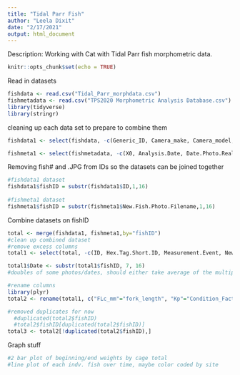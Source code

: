 ```yaml
---
title: "Tidal Parr Fish"
author: "Leela Dixit"
date: "2/17/2021"
output: html_document
---
```

Description: Working with Cat with Tidal Parr fish morphometric data.
```r
knitr::opts_chunk$set(echo = TRUE)
```
Read in datasets
```r
fishdata <- read.csv("Tidal_Parr_morphdata.csv")
fishmetadata <- read.csv("TPS2020 Morphometric Analysis Database.csv")
library(tidyverse)
library(stringr)
```
cleaning up each data set to prepare to combine them
```r
fishdata1 <- select(fishdata, -c(Generic_ID, Camera_make, Camera_model, Camera_serial, Image_filesize_bytes, Datetime))

fishmeta1 <- select(fishmetadata, -c(X0, Analysis.Date, Date.Photo.Really.taken, Date.from.PIT.Readout.Photo, Folder, Original.Filename, Comments, Added.to.Eric.folder., NEW.PIT.Read.Filename,Datetime.from.Pit.Reader.log.file))
```
Removing fish# and .JPG from IDs so the datasets can be joined together
```r
#fishdata1 dataset
fishdata1$fishID = substr(fishdata1$ID,1,16)
 
#fishmeta1 dataset
fishmeta1$fishID = substr(fishmeta1$New.Fish.Photo.Filename,1,16)
```
Combine datasets on fishID
```r
total <- merge(fishdata1, fishmeta1,by="fishID")
#clean up combined dataset
#remove excess columns
total1 <- select(total, -c(ID, Hex.Tag.Short.ID, Measurement.Event, New.Fish.Photo.Filename, Landmarks_number, Landmarks_confidence, Landmarks_comment))

total1$Date <- substr(total1$fishID, 7, 16)
#doubles of some photos/dates, should either take average of the multiple measurements, or just choose the first one?

#rename columns
library(plyr)
total2 <- rename(total1, c("FLc_mm"="fork_length", "Kp"="Condition_Factor", "Wtp_g"="Weight", "X"="Cage", "X.1"="cage_code"))

#removed duplicates for now
  #duplicated(total2$fishID)
  #total2$fishID[duplicated(total2$fishID)]
total3 <- total2[!duplicated(total2$fishID),]

```
Graph stuff
```r
#2 bar plot of beginning/end weights by cage total
#line plot of each indv. fish over time, maybe color coded by site

```

